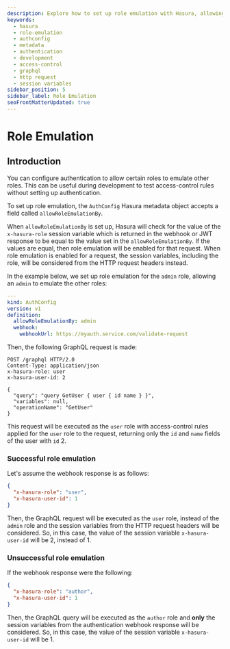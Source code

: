 ```yaml
---
description: Explore how to set up role emulation with Hasura, allowing certain roles to emulate other roles. Learn about the AuthConfig Hasura metadata object and the allowRoleEmulationBy field.
keywords: 
  - hasura
  - role-emulation
  - authconfig
  - metadata
  - authentication
  - development
  - access-control 
  - graphql
  - http request
  - session variables
sidebar_position: 5
sidebar_label: Role Emulation
seoFrontMatterUpdated: true
---
```


# Role Emulation

## Introduction

You can configure authentication to allow certain roles to emulate other roles. This can be useful during development
to test access-control rules without setting up authentication.

To set up role emulation, the `AuthConfig` Hasura metadata object accepts a field called `allowRoleEmulationBy`.

When `allowRoleEmulationBy` is set up, Hasura will check for the value of the `x-hasura-role` session variable
which is returned in the webhook or JWT response to be equal to the value set in the `allowRoleEmulationBy`. If the
values are equal, then role emulation will be enabled for that request. When role emulation is enabled for a request,
the session variables, including the role, will be considered from the HTTP request headers instead.

In the example below, we set up role emulation for the `admin` role, allowing an `admin` to emulate the other roles:

```yaml
---
kind: AuthConfig
version: v1
definition:
  allowRoleEmulationBy: admin
  webhook:
    webhookUrl: https://myauth.service.com/validate-request

```

Then, the following GraphQL request is made:

```http
POST /graphql HTTP/2.0
Content-Type: application/json
x-hasura-role: user
x-hasura-user-id: 2

{
  "query": "query GetUser { user { id name } }",
  "variables": null,
  "operationName": "GetUser"
}
```

This request will be executed as the `user` role with access-control rules applied for the `user` role to the request,
returning only the `id` and `name` fields of the user with `id` 2.

### Successful role emulation

Let's assume the webhook response is as follows:

```json
{
  "x-hasura-role": "user",
  "x-hasura-user-id": 1
}
```

Then, the GraphQL request will be executed as the `user` role, instead of the `admin` role and the session variables
from the HTTP request headers will be considered. So, in this case, the value of the session variable `x-hasura-user-id`
will be 2, instead of 1.

### Unsuccessful role emulation

If the webhook response were the following:

```json
{
  "x-hasura-role": "author",
  "x-hasura-user-id": 1
}
```

Then, the GraphQL query will be executed as the `author` role and **only** the session variables from the authentication
webhook response will be considered. So, in this case, the value of the session variable `x-hasura-user-id` will be 1.
